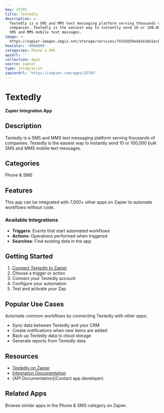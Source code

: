```yaml
---
key: 25705
title: Textedly
description: >-
  Textedly is a SMS and MMS text messaging platform serving thousands of
  companies. Textedly is the easiest way to instantly send 10 or 100,000 bulk
  SMS and MMS mobile text messages.
image: >-
  https://zapier-images.imgix.net/storage/services/7415dd39ade5e10a1ecbc223dc5d17ea.png?auto=format%2Ccompress&ixlib=python-3.0.0&q=50
hexColor: '#000000'
categories: Phone & SMS
apiUrl: ''
collection: Apps
source: zapier
type: Integration
zapierUrl: 'https://zapier.com/apps/25705'
---
```

# Textedly

**Zapier Integration App**

## Description

Textedly is a SMS and MMS text messaging platform serving thousands of companies. Textedly is the easiest way to instantly send 10 or 100,000 bulk SMS and MMS mobile text messages.

## Categories

Phone & SMS

## Features

This app can be integrated with 7,000+ other apps on Zapier to automate workflows without code.

### Available Integrations

- **Triggers**: Events that start automated workflows
- **Actions**: Operations performed when triggered
- **Searches**: Find existing data in the app

## Getting Started

1. [Connect Textedly to Zapier](https://zapier.com/apps/25705)
2. Choose a trigger or action
3. Connect your Textedly account
4. Configure your automation
5. Test and activate your Zap

## Popular Use Cases

Automate common workflows by connecting Textedly with other apps:

- Sync data between Textedly and your CRM
- Create notifications when new items are added
- Back up Textedly data to cloud storage
- Generate reports from Textedly data

## Resources

- [Textedly on Zapier](https://zapier.com/apps/25705)
- [Integration Documentation](https://zapier.com/apps/25705/integrations)
- [API Documentation](Contact app developer)

## Related Apps

Browse similar apps in the Phone & SMS category on Zapier.
